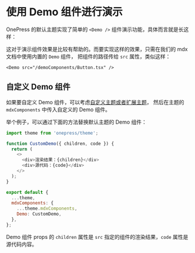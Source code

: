 # 使用 Demo 组件进行演示

OnePress 的默认主题实现了简单的 `<Demo />` 组件演示功能，具体而言就是长这样：

<Demo src="../../../demoComponents/Button.tsx" />

这对于演示组件效果是比较有帮助的。而要实现这样的效果，只需在我们的 mdx 文档中使用内置的 `Demo` 组件，
把组件的路径传给 `src` 属性，类似这样：

```mdx title=my-demo.mdx
<Demo src="/demoComponents/Button.tsx" />
```

## 自定义 Demo 组件

如果要自定义 Demo 组件，可以考虑[自定义主题或者扩展主题](/zh/guide/custom-theme)，
然后在主题的 `mdxComponents` 中传入自定义的 Demo 组件。

举个例子，可以通过下面的方法替换默认主题的 Demo 组件：

```js hl=16
import theme from 'onepress/theme';

function CustomDemo({ children, code }) {
  return (
    <>
      <div>渲染结果：{children}</div>
      <div>源代码：{code}</div>
    </>
  );
}

export default {
  ...theme,
  mdxComponents: {
    ...theme.mdxComponents,
    Demo: CustomDemo,
  },
};
```

Demo 组件 props 的 `children` 属性是 `src` 指定的组件的渲染结果，`code` 属性是源代码内容。
